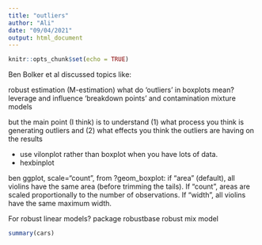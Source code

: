 ```yaml
---
title: "outliers"
author: "Ali"
date: "09/04/2021"
output: html_document
---
```


```r
knitr::opts_chunk$set(echo = TRUE)
```
Ben Bolker et al discussed topics like:

   robust estimation (M-estimation)
   what do 'outliers' in boxplots mean?
   leverage and influence
   'breakdown points' and contamination
   mixture models

   but the main point (I think) is to understand (1) what process you
think is generating outliers and (2) what effects you think the outliers
are having on the results

- use vilonplot rather than boxplot when you have lots of data.
- hexbinplot

ben
ggplot, scale="count", from ?geom_boxplot: if "area" (default), all violins have the same area (before
trimming the tails). If "count", areas are scaled
proportionally to the number of observations. If "width", all
violins have the same maximum width. 

For robust linear models? package robustbase 
robust mix model


```r
summary(cars)
```

